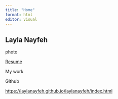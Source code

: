 ```yaml
---
title: "Home"
format: html
editor: visual
---
```


## Layla Nayfeh

photo

[Resume](https://github.com/laylanayfeh/laylanayfeh/blob/main/RESUME%20Layla%20Nayfeh%20(2).pdf)

My work

Github

<https://laylanayfeh.github.io/laylanayfeh/index.html>
